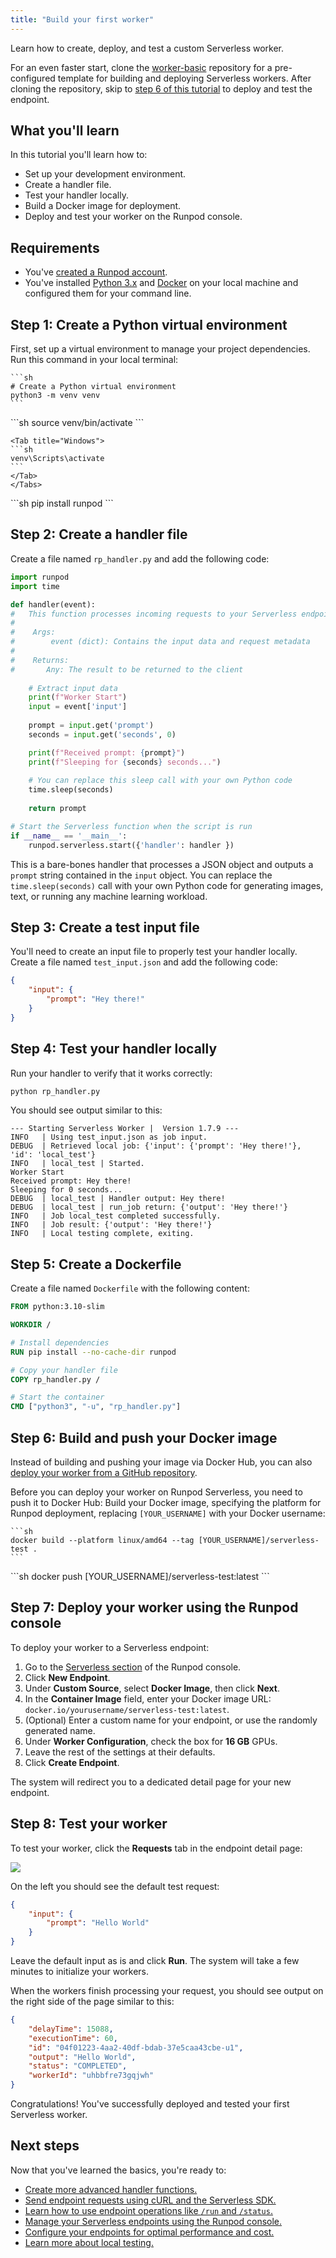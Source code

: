 ```yaml
---
title: "Build your first worker"
---
```


Learn how to create, deploy, and test a custom Serverless worker.

<Tip>

For an even faster start, clone the [worker-basic](https://github.com/runpod-workers/worker-basic) repository for a pre-configured template for building and deploying Serverless workers. After cloning the repository, skip to [step 6 of this tutorial](#step-6%3A-build-and-push-your-docker-image) to deploy and test the endpoint.

</Tip>

## What you'll learn

In this tutorial you'll learn how to:

* Set up your development environment.
* Create a handler file.
* Test your handler locally.
* Build a Docker image for deployment.
* Deploy and test your worker on the Runpod console.

## Requirements

* You've [created a Runpod account](/get-started/manage-accounts).
* You've installed [Python 3.x](https://www.python.org/downloads/) and [Docker](https://docs.docker.com/get-started/get-docker/) on your local machine and configured them for your command line.

## Step 1: Create a Python virtual environment

First, set up a virtual environment to manage your project dependencies.
<Steps>
  <Step title="Create a virtual environment">
    Run this command in your local terminal:

    ```sh
    # Create a Python virtual environment
    python3 -m venv venv
    ```
  </Step>

  <Step title="Activate the virtual environment">
    <Tabs>
    <Tab title="macOS/Linux">
    ```sh
    source venv/bin/activate
    ```
    </Tab>

    <Tab title="Windows">
    ```sh
    venv\Scripts\activate
    ```
    </Tab>
    </Tabs>
  </Step>

  <Step title="Install the Runpod SDK">
    ```sh
    pip install runpod
    ```
  </Step>
</Steps>

## Step 2: Create a handler file

Create a file named `rp_handler.py` and add the following code:

```python
import runpod
import time  

def handler(event):
#   This function processes incoming requests to your Serverless endpoint.
#
#    Args:
#        event (dict): Contains the input data and request metadata
#       
#    Returns:
#       Any: The result to be returned to the client
    
    # Extract input data
    print(f"Worker Start")
    input = event['input']
    
    prompt = input.get('prompt')  
    seconds = input.get('seconds', 0)  

    print(f"Received prompt: {prompt}")
    print(f"Sleeping for {seconds} seconds...")
    
    # You can replace this sleep call with your own Python code
    time.sleep(seconds)  
    
    return prompt 

# Start the Serverless function when the script is run
if __name__ == '__main__':
    runpod.serverless.start({'handler': handler })
```

This is a bare-bones handler that processes a JSON object and outputs a `prompt` string contained in the `input` object. You can replace the `time.sleep(seconds)` call with your own Python code for generating images, text, or running any machine learning workload.

## Step 3: Create a test input file

You'll need to create an input file to properly test your handler locally. Create a file named `test_input.json` and add the following code:

```json
{
    "input": {
        "prompt": "Hey there!"
    }
}
```

## Step 4: Test your handler locally

Run your handler to verify that it works correctly:

```sh
python rp_handler.py
```

You should see output similar to this:

```text
--- Starting Serverless Worker |  Version 1.7.9 ---
INFO   | Using test_input.json as job input.
DEBUG  | Retrieved local job: {'input': {'prompt': 'Hey there!'}, 'id': 'local_test'}
INFO   | local_test | Started.
Worker Start
Received prompt: Hey there!
Sleeping for 0 seconds...
DEBUG  | local_test | Handler output: Hey there!
DEBUG  | local_test | run_job return: {'output': 'Hey there!'}
INFO   | Job local_test completed successfully.
INFO   | Job result: {'output': 'Hey there!'}
INFO   | Local testing complete, exiting.
```

## Step 5: Create a Dockerfile

Create a file named `Dockerfile` with the following content:

```dockerfile
FROM python:3.10-slim

WORKDIR /

# Install dependencies
RUN pip install --no-cache-dir runpod

# Copy your handler file
COPY rp_handler.py /

# Start the container
CMD ["python3", "-u", "rp_handler.py"]
```

## Step 6: Build and push your Docker image

<Info>

Instead of building and pushing your image via Docker Hub, you can also [deploy your worker from a GitHub repository](/serverless/workers/github-integration).

</Info>

Before you can deploy your worker on Runpod Serverless, you need to push it to Docker Hub:
<Steps>
  <Step title="Build your Docker image">
    Build your Docker image, specifying the platform for Runpod deployment, replacing `[YOUR_USERNAME]` with your Docker username:
    
    ```sh
    docker build --platform linux/amd64 --tag [YOUR_USERNAME]/serverless-test .
    ```
  </Step>
  
  <Step title="Push the image to your container registry">
    ```sh
    docker push [YOUR_USERNAME]/serverless-test:latest
    ```
  </Step>
</Steps>

## Step 7: Deploy your worker using the Runpod console

To deploy your worker to a Serverless endpoint:

1. Go to the [Serverless section](https://www.runpod.io/console/serverless) of the Runpod console.
2. Click **New Endpoint**.
3. Under **Custom Source**, select **Docker Image**, then click **Next**.
4. In the **Container Image** field, enter your Docker image URL: `docker.io/yourusername/serverless-test:latest`.
5. (Optional) Enter a custom name for your endpoint, or use the randomly generated name.
6. Under **Worker Configuration**, check the box for **16 GB** GPUs.
7. Leave the rest of the settings at their defaults.
8. Click **Create Endpoint**.

The system will redirect you to a dedicated detail page for your new endpoint.

## Step 8: Test your worker

To test your worker, click the **Requests** tab in the endpoint detail page:

<Frame>
  <img src="/images/8f34ba77-serverless-get-started-endpoint-details.png" />
</Frame>

On the left you should see the default test request:

```json
{
    "input": {
        "prompt": "Hello World"
    }
}
```

Leave the default input as is and click **Run**. The system will take a few minutes to initialize your workers.

When the workers finish processing your request, you should see output on the right side of the page similar to this:

```json
{
    "delayTime": 15088,
    "executionTime": 60,
    "id": "04f01223-4aa2-40df-bdab-37e5caa43cbe-u1",
    "output": "Hello World",
    "status": "COMPLETED",
    "workerId": "uhbbfre73gqjwh"
}
```

Congratulations! You've successfully deployed and tested your first Serverless worker.

## Next steps

Now that you've learned the basics, you're ready to:

* [Create more advanced handler functions.](/serverless/workers/handler-functions)
* [Send endpoint requests using cURL and the Serverless SDK.](/serverless/endpoints/send-requests)
* [Learn how to use endpoint operations like `/run` and `/status`.](/serverless/endpoints/operations)
* [Manage your Serverless endpoints using the Runpod console.](/serverless/endpoints/manage-endpoints)
* [Configure your endpoints for optimal performance and cost.](/serverless/endpoints/endpoint-configurations)
* [Learn more about local testing.](/serverless/development/local-testing)
